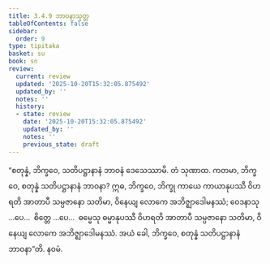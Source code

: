 ```yaml
---
title: 3.4.9 ဘာဝနာသုတ္တ
tableOfContents: false
sidebar:
  order: 9
type: tipitaka
basket: su
book: sn
review:
  current: review
  updated: '2025-10-20T15:32:05.875492'
  updated_by: ''
  notes: ''
  history:
  - state: review
    date: '2025-10-20T15:32:05.875492'
    updated_by: ''
    notes: ''
    previous_state: draft
---
```



<DynamicBreadcrumb />


<ReviewStatus review={frontmatter.review} showDetails={true} />

<HypothesisAnnotation frontmatter={frontmatter} />

<Division number="405" book="sn" e="ch" v="18" p="339">

<Paragraph number="930" book="sn">
“စတုန္နံ, ဘိက္ခဝေ, သတိပဋ္ဌာနာနံ ဘာဝနံ ဒေသေဿာမိ. တံ သုဏာထ. ကတမာ, ဘိက္ခဝေ, စတုန္နံ သတိပဋ္ဌာနာနံ ဘာဝနာ? ဣဓ, ဘိက္ခဝေ, ဘိက္ခု ကာယေ ကာယာနုပဿီ ဝိဟရတိ အာတာပီ သမ္ပဇာနော သတိမာ, ဝိနေယျ လောကေ အဘိဇ္ဈာဒေါမနဿံ; ဝေဒနာသု …ပေ…  စိတ္တေ …ပေ…  ဓမ္မေသု ဓမ္မာနုပဿီ ဝိဟရတိ အာတာပီ သမ္ပဇာနော သတိမာ, ဝိနေယျ လောကေ အဘိဇ္ဈာဒေါမနဿံ. အယံ ခေါ, ဘိက္ခဝေ, စတုန္နံ သတိပဋ္ဌာနာနံ ဘာဝနာ”တိ.

</Paragraph>
</Division>

<Paragraph number="931" type="center" book="sn">
နဝမံ.
</Paragraph>